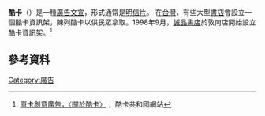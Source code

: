'''酷卡'''（{{lang|en|CoolCARD}}）是一種[[廣告文宣|廣告文宣]]，形式通常是[[明信片|明信片]]。
在[[台灣|台灣]]，有些大型[[書店|書店]]會設立一個酷卡資訊架，陳列酷卡以供民眾拿取。1998年9月，[[誠品書店|誠品書店]]於敦南店開始設立酷卡資訊架。<ref>[https://web.archive.org/web/20060628101048/http://www.coolcard.com.tw/Aboutus.asp 庫卡創意廣告，〈關於酷卡〉] ，酷卡共和國網站</ref>

==參考資料==
{{reflist}}


{{ad-stub}}

[[Category:廣告|Category:廣告]]